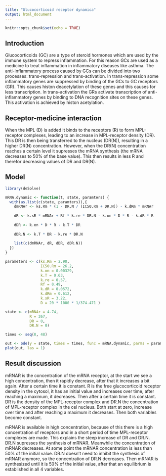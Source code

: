 ```yaml
---
title: "Glucocorticoid receptor dynamica"
output: html_document
---
```


```r
knitr::opts_chunk$set(echo = TRUE)
```


## Introduction

Glucocorticoids (GC) are a type of steroid hormones which are used by the immune system to repress inflammation. For this reason GCs are used as a medicine to treat inflammation in inflammatory diseases like asthma. The anti-inflammatory process caused by GCs can be divided into two processes: trans-repression and trans-activation. In trans-repression some inflammatory genes are suppressed by binding of the GCs to GC receptors (GR). This causes histon deacetylation of these genes and this causes for less transcription. In trans-activation the GRs activate transcription of anti-inflammatory genes by binding to DNA recognition sites on these genes. This activation is achieved by histon acetylation.

## Receptor-medicine interaction

When the MPL (D) is added it binds to the receptors (R) to form MPL-receptor complexes, leading to an increase in MPL-receptor density (DR). This DR is then being transferred to the nucleus (DR(N)), resulting in a higher DR(N) concentration. However, when the DR(N) concentration reaches a certain level it supresses the mRNA synthesis (the mRNA decreases to 50% of the base value). This then results in less R and therefor decreasing values of DR and DR(N).

## Model
```r
library(deSolve)

mRNA.dynamic <- function(t, state, paramters) {
  with(as.list(c(state, paramters)),{
    dmRNAr <- ks.Rm * (1 - DR.N / (IC50.Rm + DR.N)) - k.dRm * mRNAr
    
    dR <- k.sR * mRNAr + Rf * k.re * DR.N - k.on * D * R - k.dR * R
    
    dDR <- k.on * D * R - k.T * DR
    
    dDR.N <- k.T * DR - k.re * DR.N
    
    list(c(dmRNAr, dR, dDR, dDR.N))
  }) 
}

parameters <- c(ks.Rm = 2.90,
                IC50.Rm = 26.2,
                k.on = 0.00329,
                k.T = 0.63,
                k.re = 0.57,
                Rf = 0.49,
                k.dR = 0.0572,
                k.dRm = 0.612,
                k.sR = 3.22,
                D = 20 * 1000 * 1/374.471 )

state <- c(mRNAr = 4.74,
           R = 267,
           DR = 0,
           DR.N = 0)

times <- seq(0, 48)

out <- ode(y = state, times = times, func = mRNA.dynamic, parms = parameters)
plot(out, las = 1)
```

## Result discussion

mRNAR is the concentration of the mRNA receptor, at the start we see a high concentration, then it rapidly decrease, after that it increases a bit again. After a certain time it is constant. 
R is the free glucocorticoid receptor density in the cytosol, it has an initial value and increases over time, after reaching a maximum, it decreases. Then after a certain time it is constant.
DR is the density of the MPL-receptor complex and DR.N the concentration of MPL-receptor complex in the cel nucleus. Both start at zero, increase over time and after reaching a maximum it decreases. Then both variables become constant. 

mRNAR is available in high concentration, because of this there is a high concentration of receptors and in a short period of time MPL-receptor complexes are made. This explains the steep increase of DR and DR.N. DR.N supresses the synthesis of mRNAR. Meanwhile the concentration of mRNAR decreases. At some point the mRNAR concentration is less than 50% of the initial value. DR.N doesn't need to inhibit the synthesis of mRNAR anymore, so the concentration of DR.N decreases. Then mRNAR is synthesized until it is 50% of the initial value, after that an equilibrium is established in all 4 variables.

